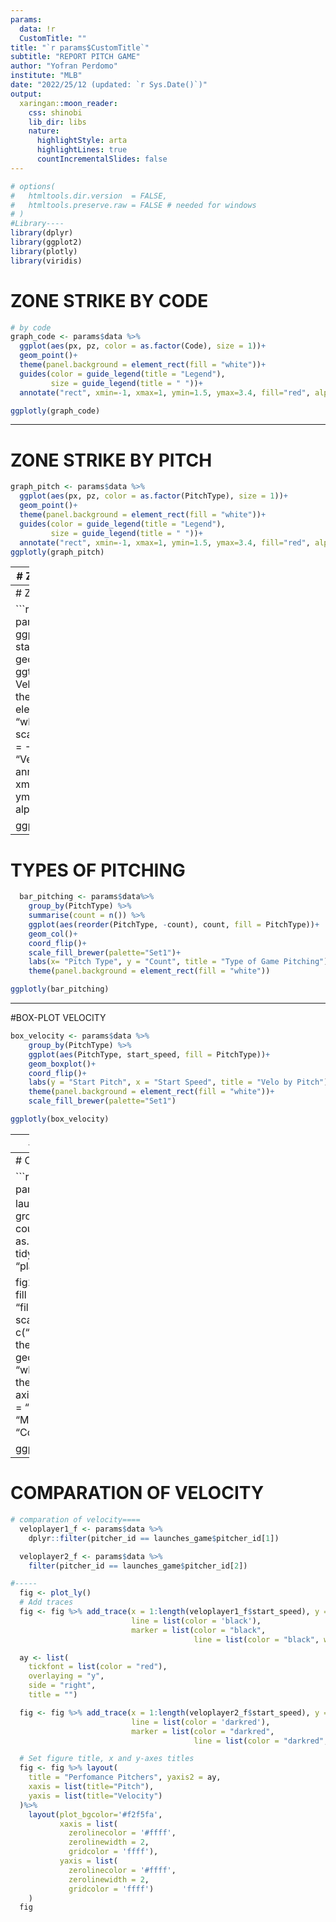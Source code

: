 ```yaml
---
params:
  data: !r
  CustomTitle: ""
title: "`r params$CustomTitle`"
subtitle: "REPORT PITCH GAME"
author: "Yofran Perdomo"
institute: "MLB"
date: "2022/25/12 (updated: `r Sys.Date()`)"
output:
  xaringan::moon_reader:
    css: shinobi
    lib_dir: libs
    nature:
      highlightStyle: arta
      highlightLines: true
      countIncrementalSlides: false
---
```




```r
# options(
#   htmltools.dir.version  = FALSE,
#   htmltools.preserve.raw = FALSE # needed for windows
# )
#Library----
library(dplyr)
library(ggplot2)
library(plotly)
library(viridis)
```


# ZONE STRIKE BY CODE


```r
# by code
graph_code <- params$data %>%
  ggplot(aes(px, pz, color = as.factor(Code), size = 1))+
  geom_point()+
  theme(panel.background = element_rect(fill = "white"))+
  guides(color = guide_legend(title = "Legend"),
         size = guide_legend(title = " "))+
  annotate("rect", xmin=-1, xmax=1, ymin=1.5, ymax=3.4, fill="red", alpha=0.1, color = "black")

ggplotly(graph_code)

```

----

# ZONE STRIKE BY PITCH
```r
graph_pitch <- params$data %>%
  ggplot(aes(px, pz, color = as.factor(PitchType), size = 1))+
  geom_point()+
  theme(panel.background = element_rect(fill = "white"))+
  guides(color = guide_legend(title = "Legend"),
         size = guide_legend(title = " "))+
  annotate("rect", xmin=-1, xmax=1, ymin=1.5, ymax=3.4, fill="red", alpha=0.1, color = "black")
ggplotly(graph_pitch)


```

---
# ZONE STRIKE BY EVENT

```r
# By event
event_p <- params$data %>%
  group_by(inning,pitcher_id, event) %>%
  summarise(Event = last(event),
            px = last(px),
            pz = last(pz))

graph_event <- event_p %>%
  ggplot(aes(px, pz, size = 1, color =  Event))+
  geom_point()+
  guides(color = guide_legend(title = "Legend"),
         size = guide_legend(title = " "))+
  theme(panel.background = element_rect(fill = "white"))+
  annotate("rect", xmin=-1, xmax=1, ymin=1.5, ymax=3.4, fill="red", alpha=0.2, color = "black")


ggplotly(graph_event)

```

---
# ZONE STRIKE BY VELO

```r
graph_velostar <- params$data %>%
  ggplot(aes(px, pz, color = start_speed, size = 1))+
  geom_point()+
  ggtitle("Launchs by Velocity")+
  theme(panel.background = element_rect(fill = "white"))+
  scale_color_viridis(direction = -1, option = "D", "VeloBall")+
  annotate("rect", xmin=-1, xmax=1, ymin=1.5, ymax=3.4, fill="red", alpha=0.2, color = "black")

ggplotly(graph_velostar)
```


---
# TYPES OF PITCHING


```r
  bar_pitching <- params$data%>%
    group_by(PitchType) %>%
    summarise(count = n()) %>%
    ggplot(aes(reorder(PitchType, -count), count, fill = PitchType))+
    geom_col()+
    coord_flip()+
    scale_fill_brewer(palette="Set1")+
    labs(x= "Pitch Type", y = "Count", title = "Type of Game Pitching")+
    theme(panel.background = element_rect(fill = "white"))

ggplotly(bar_pitching)

```


---

#BOX-PLOT VELOCITY

```r
box_velocity <- params$data %>%
    group_by(PitchType) %>%
    ggplot(aes(PitchType, start_speed, fill = PitchType))+
    geom_boxplot()+
    coord_flip()+
    labs(y = "Start Pitch", x = "Start Speed", title = "Velo by Pitch")+
    theme(panel.background = element_rect(fill = "white"))+
    scale_fill_brewer(palette="Set1")

ggplotly(box_velocity)

```

---
# PITCHER WITH MORE PITCHES

```r
launches_game <- params$data %>%
    group_by(inning, pitcher_id) %>%
    summarise(lanza = max(pitch_num)) %>%
    group_by(pitcher_id) %>%
    summarise(launchs = sum(lanza)) %>%
    arrange(desc(launchs))

DT::datatable(head(launches_game),
                extensions = 'FixedColumns',
                options = list(
                  dom = 't',
                  scrollX = TRUE,
                  fixedColumns = TRUE
                ))



```


---
# COMPARATION OF PITCHERS

```r
barchart_p <-  params$data %>%
    filter(pitcher_id %in% c(launches_game$pitcher_id[2], launches_game$pitcher_id[1])) %>%
    group_by(pitcher_id) %>%
    count(event)%>%
    mutate(pitcher_id = as.character(pitcher_id)) %>%
    tidyr::gather(key =  "pitcher_id",value = "player", 1) %>%
    select(-pitcher_id)



fig1<- ggplot(barchart_p, aes(event, n, fill = player))+
      geom_col(position = "fill")+
      coord_flip()+
      scale_fill_manual(values = c("#c92a0a", "#270ac9"))+
      theme_minimal()+
      geom_hline(yintercept = 0.5, color = "white", size = 1, linetype = 2)+
      theme(legend.position = "top", axis.text.x=element_blank())+
      labs(title = "Player 1 VS Player 2",
           caption = "MLB",
           fill = "Players",x = "Event", y = "Count")

ggplotly(fig1)
```


---
# COMPARATION OF VELOCITY

```r
# comparation of velocity====
  veloplayer1_f <- params$data %>%
    dplyr::filter(pitcher_id == launches_game$pitcher_id[1])

  veloplayer2_f <- params$data %>%
    filter(pitcher_id == launches_game$pitcher_id[2])

#-----
  fig <- plot_ly()
  # Add traces
  fig <- fig %>% add_trace(x = 1:length(veloplayer1_f$start_speed), y = veloplayer1_f$start_speed, name = "Player 1", mode = "lines+markers", type = "scatter",
                           line = list(color = 'black'),
                           marker = list(color = "black",
                                         line = list(color = "black", width = 2)))

  ay <- list(
    tickfont = list(color = "red"),
    overlaying = "y",
    side = "right",
    title = "")

  fig <- fig %>% add_trace(x = 1:length(veloplayer2_f$start_speed), y = veloplayer2_f$start_speed, name = "Player 2", yaxis = "y2", mode = "lines+markers", type = "scatter",
                           line = list(color = 'darkred'),
                           marker = list(color = "darkred",
                                         line = list(color = "darkred", width = 2)))

  # Set figure title, x and y-axes titles
  fig <- fig %>% layout(
    title = "Perfomance Pitchers", yaxis2 = ay,
    xaxis = list(title="Pitch"),
    yaxis = list(title="Velocity")
  )%>%
    layout(plot_bgcolor='#f2f5fa',
           xaxis = list(
             zerolinecolor = '#ffff',
             zerolinewidth = 2,
             gridcolor = 'ffff'),
           yaxis = list(
             zerolinecolor = '#ffff',
             zerolinewidth = 2,
             gridcolor = 'ffff')
    )
  fig
```


